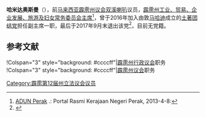 {{noteTA
|G1=melayu
}}
{{Infobox Officeholder
|honorific-prefix = 拿督<br><!--保留换行-->
|name             = 哈米达奥斯曼
|original_name    = Hamidah binti Osman
|honorific-suffix=
|image            = 
|image_wide       = 
|office           = [[File:Flag_of_Perak.svg|border]] [[霹雳州工业、贸易、企业发展、旅游及妇女常务委员会主席|霹雳州工业、贸易、企业发展、旅游及妇女常务委员会主席]]
|1blankname          = [[霹雳苏丹|苏丹]]
|1namedata          = [[苏丹阿兹兰沙|苏丹阿兹兰沙]]
|2blankname = [[霹雳州务大臣|州务大臣]]
|2namedata    = [[赞比里|赞比里]]
|term_start       = 
|term_end         = 
|predecessor      = 
|successor        =
|constituency_AM2 = {{zyx|双溪喇叭}}
|assembly2      = 霹雳州议会
|term_start2      = 
|term_end2       = 2013年
|predecessor2     = 
 |majority2       = 
 |order3            =
|office3          = 
|term_start3       = 
 |term_end3         = 
|predecessor3      = 
 |successor3        = 
|birth_date       = 
|birth_place      = 
|death_date       = 
|death_place      =
|othername =
|nationality = {{MYS}}
|party            = 
|otherparty = {{国阵}}<br>{{巫统}}（-2015）<br>{{土团党}}（2016-2017）
|sex = 女
|spouse           = 
|children         =
|religion         = [[伊斯兰教|伊斯兰教]]
|profession       = 
|alma_mater       = 
}}

'''哈米达奥斯曼'''（{{lang-ms|Hamidah binti Osman}}），前[[马来西亚|马来西亚]][[霹雳州|霹雳]][[霹雳州议会|州议会]][[双溪喇叭|双溪喇叭]]议员，[[霹雳州工业、贸易、企业发展、旅游及妇女常务委员会主席|霹雳州工业、贸易、企业发展、旅游及妇女常务委员会主席]]<ref>[http://www.perak.gov.my/index.php/kerajaan-negeri/adun-perak ADUN Perak] {{Wayback|url=http://www.perak.gov.my/index.php/kerajaan-negeri/adun-perak |date=20130122011957 }}.: Portal Rasmi Kerajaan Negeri Perak, 2013-4-8:</ref>，曾于2016年加入由敦[[马哈迪|马哈迪]]成立的[[土著团结党|土著团结党]]担任副主席一职，最后于2017年9月末退出该党<ref>{{Cite web |url=http://www.sinchew.com.my/node/1684107 |title=存档副本 |accessdate=2017-10-24 |archive-date=2017-10-24 |archive-url=https://web.archive.org/web/20171024153819/http://www.sinchew.com.my/node/1684107 |dead-url=no }}</ref>，目前无党籍。

==参考文献==
{{Portal box|马来西亚}}
{{reflist}}

{{start box}}
!Colspan="3" style="background: #ccccff"|[[霹雳州行政议会|霹雳州行政议会]]职务
{{S-before|}}
{{S-title|[[霹雳州工业、贸易、企业发展、旅游及妇女常务委员会主席|霹雳州工业、贸易、企业发展、旅游及妇女常务委员会主席]]|-2013}}
{{S-inc}}
!Colspan="3" style="background: #ccccff"|[[霹雳州议会|霹雳州议会]]职务
{{S-before|<!--待补充-->}}
{{S-title|{{zyx|双溪喇叭}}议员|-2013}}
{{S-after|拉兹|伊斯兰党<br>2013-}}
{{end box}}
{{马来西亚人物小作品}}

[[Category:霹雳第12届州立法议会议员|Category:霹雳第12届州立法议会议员]]